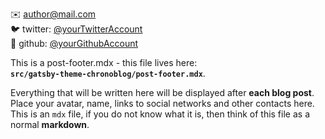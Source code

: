 ✉️ author@mail.com  
🐦 twitter: [@yourTwitterAccount](https://twitter.com/twitter)  
🐙 github: [@yourGithubAccount](http://github.com/github)

This is a post-footer.mdx - this file lives here:  
**`src/gatsby-theme-chronoblog/post-footer.mdx`**.

Everything that will be written here will be displayed after **each blog post**.
Place your avatar, name, links to social networks and other contacts here.
This is an `mdx` file, if you do not know what it is, then think of this file as a normal **markdown**.
